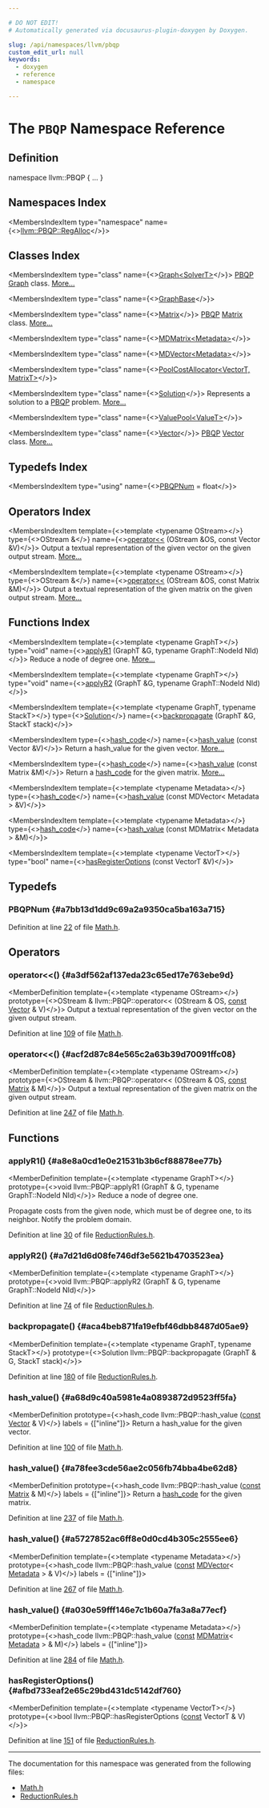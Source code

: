 ```yaml
---

# DO NOT EDIT!
# Automatically generated via docusaurus-plugin-doxygen by Doxygen.

slug: /api/namespaces/llvm/pbqp
custom_edit_url: null
keywords:
  - doxygen
  - reference
  - namespace

---
```





# The `PBQP` Namespace Reference

<DoxygenPage pluginConfig={pluginConfig}>



## Definition

<CodeBlock>namespace llvm::PBQP &#123; ... &#125;</CodeBlock>

## Namespaces Index

<MembersIndex>

<MembersIndexItem
  type="namespace"
  name={<><a href="/docs/api/namespaces/llvm/pbqp/regalloc">llvm::PBQP::RegAlloc</a></>}>
</MembersIndexItem>

</MembersIndex>

## Classes Index

<MembersIndex>

<MembersIndexItem
  type="class"
  name={<><a href="/docs/api/classes/llvm/pbqp/graph">Graph&lt;SolverT&gt;</a></>}>
<a href="/docs/api/namespaces/llvm/pbqp">PBQP</a> <a href="/docs/api/classes/llvm/pbqp/graph">Graph</a> class. <a href="/docs/api/classes/llvm/pbqp/graph/#details">More...</a>
</MembersIndexItem>

<MembersIndexItem
  type="class"
  name={<><a href="/docs/api/classes/llvm/pbqp/graphbase">GraphBase</a></>}>
</MembersIndexItem>

<MembersIndexItem
  type="class"
  name={<><a href="/docs/api/classes/llvm/pbqp/matrix">Matrix</a></>}>
<a href="/docs/api/namespaces/llvm/pbqp">PBQP</a> <a href="/docs/api/classes/llvm/pbqp/matrix">Matrix</a> class. <a href="/docs/api/classes/llvm/pbqp/matrix/#details">More...</a>
</MembersIndexItem>

<MembersIndexItem
  type="class"
  name={<><a href="/docs/api/classes/llvm/pbqp/mdmatrix">MDMatrix&lt;Metadata&gt;</a></>}>
</MembersIndexItem>

<MembersIndexItem
  type="class"
  name={<><a href="/docs/api/classes/llvm/pbqp/mdvector">MDVector&lt;Metadata&gt;</a></>}>
</MembersIndexItem>

<MembersIndexItem
  type="class"
  name={<><a href="/docs/api/classes/llvm/pbqp/poolcostallocator">PoolCostAllocator&lt;VectorT, MatrixT&gt;</a></>}>
</MembersIndexItem>

<MembersIndexItem
  type="class"
  name={<><a href="/docs/api/classes/llvm/pbqp/solution">Solution</a></>}>
Represents a solution to a <a href="/docs/api/namespaces/llvm/pbqp">PBQP</a> problem. <a href="/docs/api/classes/llvm/pbqp/solution/#details">More...</a>
</MembersIndexItem>

<MembersIndexItem
  type="class"
  name={<><a href="/docs/api/classes/llvm/pbqp/valuepool">ValuePool&lt;ValueT&gt;</a></>}>
</MembersIndexItem>

<MembersIndexItem
  type="class"
  name={<><a href="/docs/api/classes/llvm/pbqp/vector">Vector</a></>}>
<a href="/docs/api/namespaces/llvm/pbqp">PBQP</a> <a href="/docs/api/classes/llvm/pbqp/vector">Vector</a> class. <a href="/docs/api/classes/llvm/pbqp/vector/#details">More...</a>
</MembersIndexItem>

</MembersIndex>

## Typedefs Index

<MembersIndex>

<MembersIndexItem
  type="using"
  name={<><a href="#a7bb13d1dd9c69a2a9350ca5ba163a715">PBQPNum</a> = float</>}>
</MembersIndexItem>

</MembersIndex>

## Operators Index

<MembersIndex>

<MembersIndexItem
  template={<>template &lt;typename OStream&gt;</>}
  type={<>OStream &amp;</>}
  name={<><a href="#a3df562af137eda23c65ed17e763ebe9d">operator&lt;&lt;</a> (OStream &amp;OS, const Vector &amp;V)</>}>
Output a textual representation of the given vector on the given output stream. <a href="#a3df562af137eda23c65ed17e763ebe9d">More...</a>
</MembersIndexItem>

<MembersIndexItem
  template={<>template &lt;typename OStream&gt;</>}
  type={<>OStream &amp;</>}
  name={<><a href="#acf2d87c84e565c2a63b39d70091ffc08">operator&lt;&lt;</a> (OStream &amp;OS, const Matrix &amp;M)</>}>
Output a textual representation of the given matrix on the given output stream. <a href="#acf2d87c84e565c2a63b39d70091ffc08">More...</a>
</MembersIndexItem>

</MembersIndex>

## Functions Index

<MembersIndex>

<MembersIndexItem
  template={<>template &lt;typename GraphT&gt;</>}
  type="void"
  name={<><a href="#a8e8a0cd1e0e21531b3b6cf88878ee77b">applyR1</a> (GraphT &amp;G, typename GraphT::NodeId NId)</>}>
Reduce a node of degree one. <a href="#a8e8a0cd1e0e21531b3b6cf88878ee77b">More...</a>
</MembersIndexItem>

<MembersIndexItem
  template={<>template &lt;typename GraphT&gt;</>}
  type="void"
  name={<><a href="#a7d21d6d08fe746df3e5621b4703523ea">applyR2</a> (GraphT &amp;G, typename GraphT::NodeId NId)</>}>
</MembersIndexItem>

<MembersIndexItem
  template={<>template &lt;typename GraphT, typename StackT&gt;</>}
  type={<><a href="/docs/api/classes/llvm/pbqp/solution">Solution</a></>}
  name={<><a href="#aca4beb871fa19efbf46dbb8487d05ae9">backpropagate</a> (GraphT &amp;G, StackT stack)</>}>
</MembersIndexItem>

<MembersIndexItem
  type={<><a href="/docs/api/classes/llvm/hash-code">hash&#95;code</a></>}
  name={<><a href="#a68d9c40a5981e4a0893872d9523ff5fa">hash&#95;value</a> (const Vector &amp;V)</>}>
Return a hash&#95;value for the given vector. <a href="#a68d9c40a5981e4a0893872d9523ff5fa">More...</a>
</MembersIndexItem>

<MembersIndexItem
  type={<><a href="/docs/api/classes/llvm/hash-code">hash&#95;code</a></>}
  name={<><a href="#a78fee3cde56ae2c056fb74bba4be62d8">hash&#95;value</a> (const Matrix &amp;M)</>}>
Return a <a href="/docs/api/classes/llvm/hash-code">hash&#95;code</a> for the given matrix. <a href="#a78fee3cde56ae2c056fb74bba4be62d8">More...</a>
</MembersIndexItem>

<MembersIndexItem
  template={<>template &lt;typename Metadata&gt;</>}
  type={<><a href="/docs/api/classes/llvm/hash-code">hash&#95;code</a></>}
  name={<><a href="#a5727852ac6ff8e0d0cd4b305c2555ee6">hash&#95;value</a> (const MDVector&lt; Metadata &gt; &amp;V)</>}>
</MembersIndexItem>

<MembersIndexItem
  template={<>template &lt;typename Metadata&gt;</>}
  type={<><a href="/docs/api/classes/llvm/hash-code">hash&#95;code</a></>}
  name={<><a href="#a030e59fff146e7c1b60a7fa3a8a77ecf">hash&#95;value</a> (const MDMatrix&lt; Metadata &gt; &amp;M)</>}>
</MembersIndexItem>

<MembersIndexItem
  template={<>template &lt;typename VectorT&gt;</>}
  type="bool"
  name={<><a href="#afbd733eaf2e65c29bd431dc5142df760">hasRegisterOptions</a> (const VectorT &amp;V)</>}>
</MembersIndexItem>

</MembersIndex>


<SectionDefinition>

## Typedefs

### PBQPNum {#a7bb13d1dd9c69a2a9350ca5ba163a715}

<MemberDefinition
  prototype="using llvm::PBQP::PBQPNum =  float">

Definition at line <a href="/docs/api/files/include/include/llvm/include/llvm/codegen/include/llvm/codegen/pbqp/math-h/#l00022">22</a> of file <a href="/docs/api/files/include/include/llvm/include/llvm/codegen/include/llvm/codegen/pbqp/math-h">Math.h</a>.
</MemberDefinition>

</SectionDefinition>

<SectionDefinition>

## Operators

### operator&lt;&lt;() {#a3df562af137eda23c65ed17e763ebe9d}

<MemberDefinition
  template={<>template &lt;typename OStream&gt;</>}
  prototype={<>OStream &amp; llvm::PBQP::operator&lt;&lt; (OStream &amp; OS, <a href="/docs/api/files/lib/lib/target/lib/target/aarch64/aarch64promoteconstant-cpp/#a90f8350fecae261c25be85d38b451bff">const</a> <a href="/docs/api/classes/llvm/pbqp/vector">Vector</a> &amp; V)</>}>
Output a textual representation of the given vector on the given output stream.

Definition at line <a href="/docs/api/files/include/include/llvm/include/llvm/codegen/include/llvm/codegen/pbqp/math-h/#l00109">109</a> of file <a href="/docs/api/files/include/include/llvm/include/llvm/codegen/include/llvm/codegen/pbqp/math-h">Math.h</a>.
</MemberDefinition>

### operator&lt;&lt;() {#acf2d87c84e565c2a63b39d70091ffc08}

<MemberDefinition
  template={<>template &lt;typename OStream&gt;</>}
  prototype={<>OStream &amp; llvm::PBQP::operator&lt;&lt; (OStream &amp; OS, <a href="/docs/api/files/lib/lib/target/lib/target/aarch64/aarch64promoteconstant-cpp/#a90f8350fecae261c25be85d38b451bff">const</a> <a href="/docs/api/classes/llvm/pbqp/matrix">Matrix</a> &amp; M)</>}>
Output a textual representation of the given matrix on the given output stream.

Definition at line <a href="/docs/api/files/include/include/llvm/include/llvm/codegen/include/llvm/codegen/pbqp/math-h/#l00247">247</a> of file <a href="/docs/api/files/include/include/llvm/include/llvm/codegen/include/llvm/codegen/pbqp/math-h">Math.h</a>.
</MemberDefinition>

</SectionDefinition>

<SectionDefinition>

## Functions

### applyR1() {#a8e8a0cd1e0e21531b3b6cf88878ee77b}

<MemberDefinition
  template={<>template &lt;typename GraphT&gt;</>}
  prototype={<>void llvm::PBQP::applyR1 (GraphT &amp; G, typename GraphT::NodeId NId)</>}>
Reduce a node of degree one.

Propagate costs from the given node, which must be of degree one, to its neighbor. Notify the problem domain.

Definition at line <a href="/docs/api/files/include/include/llvm/include/llvm/codegen/include/llvm/codegen/pbqp/reductionrules-h/#l00030">30</a> of file <a href="/docs/api/files/include/include/llvm/include/llvm/codegen/include/llvm/codegen/pbqp/reductionrules-h">ReductionRules.h</a>.
</MemberDefinition>

### applyR2() {#a7d21d6d08fe746df3e5621b4703523ea}

<MemberDefinition
  template={<>template &lt;typename GraphT&gt;</>}
  prototype={<>void llvm::PBQP::applyR2 (GraphT &amp; G, typename GraphT::NodeId NId)</>}>

Definition at line <a href="/docs/api/files/include/include/llvm/include/llvm/codegen/include/llvm/codegen/pbqp/reductionrules-h/#l00074">74</a> of file <a href="/docs/api/files/include/include/llvm/include/llvm/codegen/include/llvm/codegen/pbqp/reductionrules-h">ReductionRules.h</a>.
</MemberDefinition>

### backpropagate() {#aca4beb871fa19efbf46dbb8487d05ae9}

<MemberDefinition
  template={<>template &lt;typename GraphT, typename StackT&gt;</>}
  prototype={<>Solution llvm::PBQP::backpropagate (GraphT &amp; G, StackT stack)</>}>

Definition at line <a href="/docs/api/files/include/include/llvm/include/llvm/codegen/include/llvm/codegen/pbqp/reductionrules-h/#l00180">180</a> of file <a href="/docs/api/files/include/include/llvm/include/llvm/codegen/include/llvm/codegen/pbqp/reductionrules-h">ReductionRules.h</a>.
</MemberDefinition>

### hash&#95;value() {#a68d9c40a5981e4a0893872d9523ff5fa}

<MemberDefinition
  prototype={<>hash&#95;code llvm::PBQP::hash&#95;value (<a href="/docs/api/files/lib/lib/target/lib/target/aarch64/aarch64promoteconstant-cpp/#a90f8350fecae261c25be85d38b451bff">const</a> <a href="/docs/api/classes/llvm/pbqp/vector">Vector</a> &amp; V)</>}
  labels = {["inline"]}>
Return a hash&#95;value for the given vector.

Definition at line <a href="/docs/api/files/include/include/llvm/include/llvm/codegen/include/llvm/codegen/pbqp/math-h/#l00100">100</a> of file <a href="/docs/api/files/include/include/llvm/include/llvm/codegen/include/llvm/codegen/pbqp/math-h">Math.h</a>.
</MemberDefinition>

### hash&#95;value() {#a78fee3cde56ae2c056fb74bba4be62d8}

<MemberDefinition
  prototype={<>hash&#95;code llvm::PBQP::hash&#95;value (<a href="/docs/api/files/lib/lib/target/lib/target/aarch64/aarch64promoteconstant-cpp/#a90f8350fecae261c25be85d38b451bff">const</a> <a href="/docs/api/classes/llvm/pbqp/matrix">Matrix</a> &amp; M)</>}
  labels = {["inline"]}>
Return a <a href="/docs/api/classes/llvm/hash-code">hash&#95;code</a> for the given matrix.

Definition at line <a href="/docs/api/files/include/include/llvm/include/llvm/codegen/include/llvm/codegen/pbqp/math-h/#l00237">237</a> of file <a href="/docs/api/files/include/include/llvm/include/llvm/codegen/include/llvm/codegen/pbqp/math-h">Math.h</a>.
</MemberDefinition>

### hash&#95;value() {#a5727852ac6ff8e0d0cd4b305c2555ee6}

<MemberDefinition
  template={<>template &lt;typename Metadata&gt;</>}
  prototype={<>hash&#95;code llvm::PBQP::hash&#95;value (<a href="/docs/api/files/lib/lib/target/lib/target/aarch64/aarch64promoteconstant-cpp/#a90f8350fecae261c25be85d38b451bff">const</a> <a href="/docs/api/classes/llvm/pbqp/mdvector">MDVector</a>&lt; <a href="/docs/api/classes/llvm/metadata">Metadata</a> &gt; &amp; V)</>}
  labels = {["inline"]}>

Definition at line <a href="/docs/api/files/include/include/llvm/include/llvm/codegen/include/llvm/codegen/pbqp/math-h/#l00267">267</a> of file <a href="/docs/api/files/include/include/llvm/include/llvm/codegen/include/llvm/codegen/pbqp/math-h">Math.h</a>.
</MemberDefinition>

### hash&#95;value() {#a030e59fff146e7c1b60a7fa3a8a77ecf}

<MemberDefinition
  template={<>template &lt;typename Metadata&gt;</>}
  prototype={<>hash&#95;code llvm::PBQP::hash&#95;value (<a href="/docs/api/files/lib/lib/target/lib/target/aarch64/aarch64promoteconstant-cpp/#a90f8350fecae261c25be85d38b451bff">const</a> <a href="/docs/api/classes/llvm/pbqp/mdmatrix">MDMatrix</a>&lt; <a href="/docs/api/classes/llvm/metadata">Metadata</a> &gt; &amp; M)</>}
  labels = {["inline"]}>

Definition at line <a href="/docs/api/files/include/include/llvm/include/llvm/codegen/include/llvm/codegen/pbqp/math-h/#l00284">284</a> of file <a href="/docs/api/files/include/include/llvm/include/llvm/codegen/include/llvm/codegen/pbqp/math-h">Math.h</a>.
</MemberDefinition>

### hasRegisterOptions() {#afbd733eaf2e65c29bd431dc5142df760}

<MemberDefinition
  template={<>template &lt;typename VectorT&gt;</>}
  prototype={<>bool llvm::PBQP::hasRegisterOptions (<a href="/docs/api/files/lib/lib/target/lib/target/aarch64/aarch64promoteconstant-cpp/#a90f8350fecae261c25be85d38b451bff">const</a> VectorT &amp; V)</>}>

Definition at line <a href="/docs/api/files/include/include/llvm/include/llvm/codegen/include/llvm/codegen/pbqp/reductionrules-h/#l00151">151</a> of file <a href="/docs/api/files/include/include/llvm/include/llvm/codegen/include/llvm/codegen/pbqp/reductionrules-h">ReductionRules.h</a>.
</MemberDefinition>

</SectionDefinition>

<hr/>

The documentation for this namespace was generated from the following files:

<ul>
<li><a href="/docs/api/files/include/include/llvm/include/llvm/codegen/include/llvm/codegen/pbqp/math-h">Math.h</a></li>
<li><a href="/docs/api/files/include/include/llvm/include/llvm/codegen/include/llvm/codegen/pbqp/reductionrules-h">ReductionRules.h</a></li>
</ul>

</DoxygenPage>
